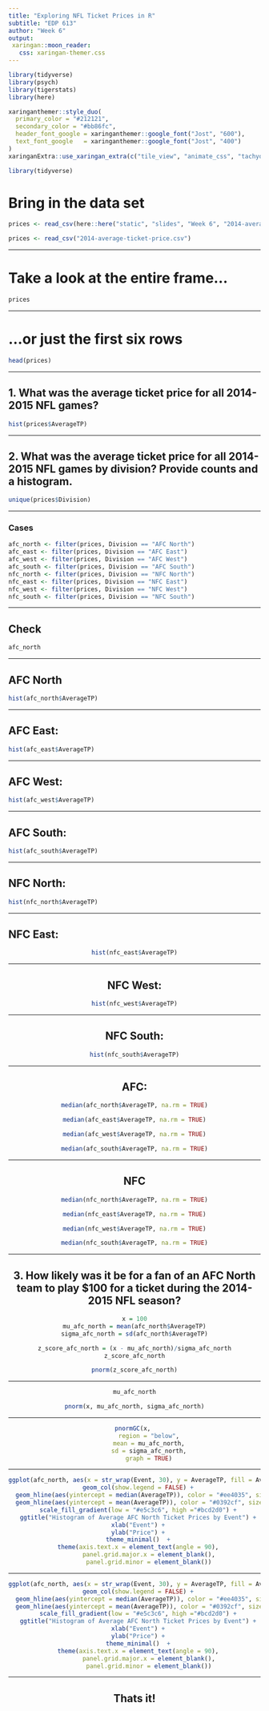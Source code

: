 ```yaml
---
title: "Exploring NFL Ticket Prices in R"
subtitle: "EDP 613"
author: "Week 6"
output: 
 xaringan::moon_reader:
   css: xaringan-themer.css
---
```


```r
library(tidyverse)
library(psych)
library(tigerstats)
library(here)
```

```r
xaringanthemer::style_duo(
  primary_color = "#212121",
  secondary_color = "#bb86fc",
  header_font_google = xaringanthemer::google_font("Jost", "600"),
  text_font_google   = xaringanthemer::google_font("Jost", "400")
)
xaringanExtra::use_xaringan_extra(c("tile_view", "animate_css", "tachyons"))
```

```r
library(tidyverse)
``` 

# Bring in the data set

```r
prices <- read_csv(here::here("static", "slides", "Week 6", "2014-average-ticket-price.csv"))
```

```r
prices <- read_csv("2014-average-ticket-price.csv")
```
---

# Take a look at the entire frame...

```r
prices
```

---

# ...or just the first six rows

```r
head(prices)
```
---

## 1. What was the average ticket price for all 2014-2015 NFL games?

```r
hist(prices$AverageTP)
```

---

## 2. What was the average ticket price for all 2014-2015 NFL games by division? Provide counts and a histogram.

```r
unique(prices$Division)
```

---

### Cases

```r
afc_north <- filter(prices, Division == "AFC North")
afc_east <- filter(prices, Division == "AFC East")
afc_west <- filter(prices, Division == "AFC West")
afc_south <- filter(prices, Division == "AFC South")
nfc_north <- filter(prices, Division == "NFC North")
nfc_east <- filter(prices, Division == "NFC East")
nfc_west <- filter(prices, Division == "NFC West")
nfc_south <- filter(prices, Division == "NFC South")
```

---

## Check

```r
afc_north 
```

---

## AFC North

```r
hist(afc_north$AverageTP)
```

---

## AFC East: 

```r
hist(afc_east$AverageTP)
```

---

## AFC West: 

```r
hist(afc_west$AverageTP)
```

---

## AFC South: 


```r
hist(afc_south$AverageTP)
```

---

## NFC North: 


```r
hist(nfc_north$AverageTP)
```

---

## NFC East: 

<center>
```r
hist(nfc_east$AverageTP)
```

---

## NFC West: 

<center>
```r
hist(nfc_west$AverageTP)
```

---

## NFC South: 

```r
hist(nfc_south$AverageTP)
```

---

## AFC: 

```r
median(afc_north$AverageTP, na.rm = TRUE)
```

```r
median(afc_east$AverageTP, na.rm = TRUE)
```

```r
median(afc_west$AverageTP, na.rm = TRUE)
```

```r
median(afc_south$AverageTP, na.rm = TRUE)
```

---

## NFC

```r
median(nfc_north$AverageTP, na.rm = TRUE)
```

```r
median(nfc_east$AverageTP, na.rm = TRUE)
```

```r
median(nfc_west$AverageTP, na.rm = TRUE)
```

```r
median(nfc_south$AverageTP, na.rm = TRUE)
```

---

## 3. How likely was it be for a fan of an AFC North team to play $100 for a ticket during the 2014-2015 NFL season?

```r
x = 100
mu_afc_north = mean(afc_north$AverageTP)
sigma_afc_north = sd(afc_north$AverageTP)
```

```r
z_score_afc_north = (x - mu_afc_north)/sigma_afc_north
z_score_afc_north

pnorm(z_score_afc_north)
```


---


```r
mu_afc_north

pnorm(x, mu_afc_north, sigma_afc_north)
```

---

```r
pnormGC(x, 
        region = "below",
        mean = mu_afc_north,
        sd = sigma_afc_north,
        graph = TRUE)
```

---

```r
ggplot(afc_north, aes(x = str_wrap(Event, 30), y = AverageTP, fill = AverageTP)) +
  geom_col(show.legend = FALSE) +
  geom_hline(aes(yintercept = median(AverageTP)), color = "#ee4035", size = 2, alpha = 0.5) +
  geom_hline(aes(yintercept = mean(AverageTP)), color = "#0392cf", size = 2, alpha = 0.5) +
  scale_fill_gradient(low = "#e5c3c6", high ="#bcd2d0") +
  ggtitle("Histogram of Average AFC North Ticket Prices by Event") +
  xlab("Event") +
  ylab("Price") +
  theme_minimal()  +
  theme(axis.text.x = element_text(angle = 90),
        panel.grid.major.x = element_blank(),
        panel.grid.minor = element_blank())
```

---

```r
ggplot(afc_north, aes(x = str_wrap(Event, 30), y = AverageTP, fill = AverageTP)) +
  geom_col(show.legend = FALSE) +
  geom_hline(aes(yintercept = median(AverageTP)), color = "#ee4035", size = 2, alpha = 0.5) +
  geom_hline(aes(yintercept = mean(AverageTP)), color = "#0392cf", size = 2, alpha = 0.5) +
  scale_fill_gradient(low = "#e5c3c6", high ="#bcd2d0") +
  ggtitle("Histogram of Average AFC North Ticket Prices by Event") +
  xlab("Event") +
  ylab("Price") +
  theme_minimal()  +
  theme(axis.text.x = element_text(angle = 90),
        panel.grid.major.x = element_blank(),
        panel.grid.minor = element_blank())
```

---

## Thats it!